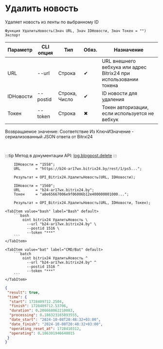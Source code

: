 ﻿---
sidebar_position: 3
---


# Удалить новость
 Удаляет новость из ленты по выбранному ID



`Функция УдалитьНовость(Знач URL, Знач IDНовости, Знач Токен = "") Экспорт`

  | Параметр | CLI опция | Тип | Обяз. | Назначение |
  |-|-|-|-|-|
  | URL | --url | Строка | &#x2714; | URL внешнего вебхука или адрес Bitrix24 при использовании токена |
  | IDНовости | --postid | Строка, Число | &#x2714; | ID новости для удаления |
  | Токен | --token | Строка | &#x2716; | Токен авторизации, если используется не вебхук |

  
  Возвращаемое значение:   Соответствие Из КлючИЗначение - сериализованный JSON ответа от Bitrxi24

<br/>

:::tip
Метод в документации API: [log.blogpost.delete](https://dev.1c-bitrix.ru/rest_help/log/log_blogpost_delete.php)
:::
<br/>


```bsl title="Пример использования для 1С:Предприятие/OneScript"
    IDНовости = "1558";
    URL       = "https://b24-ar17wx.bitrix24.by/rest/1/ps5...";

    Результат = OPI_Bitrix24.УдалитьНовость(URL, IDНовости);

    IDНовости = "1560";
    URL       = "b24-ar17wx.bitrix24.by";
    Токен     = "a8e65667006e9f06006b12e400000001000...";

    Результат = OPI_Bitrix24.УдалитьНовость(URL, IDНовости, Токен);
```
    

 <Tabs>
  
    <TabItem value="bash" label="Bash" default>
        ```bash
            oint bitrix24 УдалитьНовость \
              --url "b24-ar17wx.bitrix24.by" \
              --postid 1516 \
              --token "***"
        ```
    </TabItem>
  
    <TabItem value="bat" label="CMD/Bat" default>
        ```batch
            oint bitrix24 УдалитьНовость ^
              --url "b24-ar17wx.bitrix24.by" ^
              --postid 1516 ^
              --token "***"
        ```
    </TabItem>
</Tabs>


```json title="Результат"
{
 "result": true,
 "time": {
  "start": 1728409712.2504,
  "finish": 1728409712.53706,
  "duration": 0.286668062210083,
  "processing": 0.186323165893555,
  "date_start": "2024-10-08T20:48:32+03:00",
  "date_finish": "2024-10-08T20:48:32+03:00",
  "operating_reset_at": 1728410312,
  "operating": 0.186301946640015
 }
}
```
